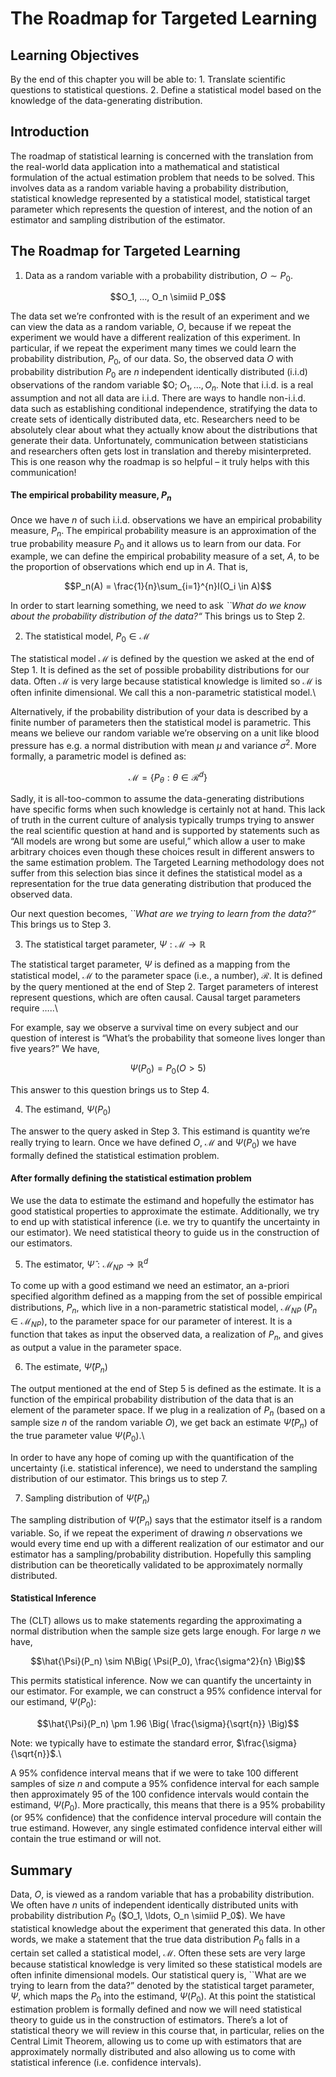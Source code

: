 # The Roadmap for Targeted Learning

## Learning Objectives
By the end of this chapter you will be able to:
1. Translate scientific questions to statistical questions.
2. Define a statistical model based on the knowledge of the data-generating
distribution. 

## Introduction
The roadmap of statistical learning is concerned with the translation from the
real-world data application into a mathematical and statistical formulation of
the actual estimation problem that needs to be solved. This involves data as a
random variable having a probability distribution, statistical knowledge
represented by a statistical model, statistical target parameter which
represents the question of interest, and the notion of an estimator and sampling
distribution of the estimator.  

## The Roadmap for Targeted Learning

1. Data as a random variable with a probability distribution, $O \sim P_0$.

$$O_1, ..., O_n \simiid P_0$$

The data set we're confronted with is the result of an experiment and we can
view the data as a random variable, $O$, because if we repeat the experiment
we would have a different realization of this experiment. In particular, if we
repeat the experiment many times we could learn the probability distribution,
$P_0$, of our data. So, the observed data $O$ with probability distribution
$P_0$ are $n$ independent identically distributed (i.i.d) observations of the
random variable $O; $O_1, \ldots, O_n$. Note that i.i.d. is a real assumption
and not all data are i.i.d. There are ways to handle non-i.i.d. data such as
establishing conditional independence, stratifying the data to create sets of
identically distributed data, etc. Researchers need to be absolutely clear
about what they actually know about the distributions that generate their data.
Unfortunately, communication between statisticians and researchers often gets
lost in translation and thereby misinterpreted. This is one reason why the
roadmap is so helpful -- it truly helps with this communication!

#### The empirical probability measure, $P_n$
Once we have $n$ of such i.i.d. observations we have an empirical probability
measure, $P_n$. The empirical probability measure is an approximation of the true
probability measure $P_0$ and it allows us to learn from our data. For example, we
can define the empirical probability measure of a set, $A$, to be the proportion
of observations which end up in $A$. That is,

$$P_n(A) = \frac{1}{n}\sum_{i=1}^{n}I(O_i \in A)$$

In order to start learning something, we need to ask *``What do we know about the
probability distribution of the data?"* This brings us to Step 2.

2. The statistical model, $P_0 \in \mathcal{M}$

The statistical model $\mathcal{M}$ is defined by the question we asked at the
end of Step 1. It is defined as the set of possible probability distributions
for our data. Often $\mathcal{M}$ is very large because statistical knowledge
is limited so $\mathcal{M}$ is often infinite dimensional. We call this a
non-parametric statistical model.\\

Alternatively, if the probability distribution of your data is described by a
finite number of parameters then the statistical model is parametric. This
means we believe our random variable we're observing on a unit like
blood pressure has e.g. a normal distribution with mean $\mu$ and variance
$\sigma^2$.  More formally, a parametric model is defined as:

$$\mathcal{M} = \{P_{\theta} : \theta \in \mathcal{R}^d \}$$

Sadly, it is all-too-common to assume the data-generating distributions have
specific forms when such knowledge is certainly not at hand. This lack of truth
in the current culture of analysis typically trumps trying to answer the real
scientific question at hand and is supported by statements such as
“All models are wrong but some are useful,” which allow a user to make arbitrary
choices even though these choices result in different answers to the same
estimation problem. The Targeted Learning methodology does not suffer from this
selection bias since it defines the statistical model as a representation for
the true data generating distribution that produced the observed data.

Our next question becomes, *``What are we trying to learn from the data?"*
This brings us to Step 3.

3. The statistical target parameter, $\Psi: \mathcal{M}\rightarrow\mathbb{R}$

The statistical target parameter, $\Psi$ is defined as a mapping from the
statistical model, $\mathcal{M}$ to the parameter space (i.e., a number),
$\mathcal{R}$. It is defined by the query mentioned at the end of Step 2.
Target parameters of interest represent questions, which are often causal.
Causal target parameters require .....\\

For example, say we observe a survival time on every subject and our question
of interest is "What's the probability that someone lives longer than five
years?" We have,

$$\Psi(P_0) = P_0(O > 5)$$

This answer to this question brings us to Step 4.

4. The estimand, $\Psi(P_0)$

The answer to the query asked in Step 3. This estimand is quantity we're really
trying to learn. Once we have defined $O$, $\mathcal{M}$ and $\Psi(P_0)$ we have
formally defined the statistical estimation problem.

#### After formally defining the statistical estimation problem

We use the data to estimate the estimand and hopefully the estimator has good
statistical properties to approximate the estimate. Additionally, we try to end
up with statistical inference (i.e. we try to quantify the uncertainty in our
estimator). We need statistical theory to guide us in the construction of our
estimators.

5. The estimator, $\hat{\Psi} : \mathcal{M}_{NP} \rightarrow \mathbb{R}^d$

To come up with a good estimand we need an estimator, an a-priori specified
algorithm defined as a mapping from the set of possible empirical distributions,
$P_n$, which live in a non-parametric statistical model, $\mathcal{M}_{NP}$
($P_n \in \mathcal{M}_{NP}$), to the parameter space for our parameter of
interest. It is a function that takes as input the observed data, a realization
of $P_n$, and gives as output a value in the parameter space.


6. The estimate, $\hat{\Psi}(P_n)$

The output mentioned at the end of Step 5 is defined as the estimate. It is a
function of the empirical probability distribution of the data that is an
element of the parameter space. If we plug in a realization of $P_n$ (based on
a sample size $n$ of the random variable $O$), we get back an estimate
$\hat{\Psi}(P_n)$ of the true parameter value $\Psi(P_0)$.\\

In order to have any hope of coming up with the quantification of the
uncertainty (i.e. statistical inference), we need to understand the sampling
distribution of our estimator. This brings us to step 7.

7. Sampling distribution of $\hat{\Psi}(P_n)$

The sampling distribution of $\hat{\Psi}(P_n)$ says that the estimator itself
is a random variable. So, if we repeat the experiment of drawing $n$
observations we would every time end up with a different realization of our
estimator and our estimator has a sampling/probability distribution. Hopefully
this sampling distribution can be theoretically validated to be approximately
normally distributed.

#### Statistical Inference

The \textbf{Central Limit Theorem} (CLT) allows us to make statements regarding
the \textit{sampling distribution of our estimator} approximating a normal
distribution when the sample size gets large enough. For large $n$ we have,

$$\hat{\Psi}(P_n) \sim N\Big( \Psi(P_0), \frac{\sigma^2}{n} \Big)$$

This permits statistical inference. Now we can quantify the uncertainty in our
estimator. For example, we can construct a 95\% confidence interval for our
estimand, $\Psi(P_0)$:

$$\hat{\Psi}(P_n) \pm 1.96 \Big( \frac{\sigma}{\sqrt{n}} \Big)$$

Note: we typically have to estimate the standard error,
$\frac{\sigma}{\sqrt{n}}$.\\

A 95\% confidence interval means that if we were to take 100 different samples
of size $n$ and compute a 95\% confidence interval for each sample then
approximately 95 of the 100 confidence intervals would contain the estimand,
$\Psi(P_0)$. More practically, this means that there is a 95\% probability
(or 95\% confidence) that the confidence interval procedure will contain the
true estimand. However, any single estimated confidence interval either will
contain the true estimand or will not.

## Summary

Data, $O$, is viewed as a random variable that has a probability distribution.
We often have $n$ units of independent identically distributed units with
probability distribution $P_0$ ($O_1, \ldots, O_n \simiid P_0$). We have
statistical knowledge about the experiment that generated this data. In other
words, we make a statement that the true data distribution $P_0$ falls in a
certain set called a statistical model, $\mathcal{M}$. Often these sets are very
large because statistical knowledge is very limited so these statistical models
are often infinite dimensional models. Our statistical query is, ``What are we
trying to learn from the data?" denoted by the statistical target parameter,
$\Psi$, which maps the $P_0$ into the estimand, $\Psi(P_0)$. At this point the
statistical estimation problem is formally defined and now we will need
statistical theory to guide us in the construction of estimators. There's a lot
of statistical theory we will review in this course that, in particular, relies
on the Central Limit Theorem, allowing us to come up with estimators that are
approximately normally distributed and also allowing us to come with statistical
inference (i.e. confidence intervals).
